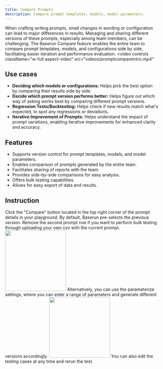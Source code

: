 ```yaml
---
title: Compare Prompts
description: Compare prompt templates, models, model parameters. 
---
```

When crafting writing prompts, small changes in wording or configuration can lead to major differences in results. Managing and sharing different versions of these prompts, especially among team members, can be challenging. The Baserun Compare feature enables the entire team to compare prompt templates, models, and configurations side by side, facilitating easier iteration and performance evaluation.
<video
  controls
  className="w-full aspect-video"
  src="videos/promptcompareintro.mp4"
></video>

## Use cases

* **Deciding which models or configurations:** Helps pick the best option by comparing their results side by side.
* **Decide which prompt version performs better:** Helps figure out which way of asking works best by comparing different prompt versions.
* **Regression Tests/Backtesting:** Helps check if new results match what's expected, to spot any regressions or deviations.
* **Iterative Improvement of Prompts:** Helps understand the impact of prompt variations, enabling iterative improvements for enhanced clarity and accuracy.


## Features

* Supports version control for prompt templates, models, and model parameters.
* Enables comparison of prompts generated by the entire team.
* Facilitates sharing of reports with the team.
* Provides side-by-side comparisons for easy analysis.
* Offers bulk testing capabilities.
* Allows for easy export of data and results.

## Instruction
<Steps>
  <Step title="First Step">
    Click the "Compare" button located in the top right corner of the prompt details in your playground.
  </Step>
  <Step title="Select the prompt or prompt versions you would like to compare.">
    By default, Baserun pre-selects the previous version. Remove the second prompt row if you want to perform bulk testing through uploading your own csv with the current prompt.
    <img height="200" src="images/prompt-compare-create.png" />
    Alternatively, you can use the parameterize settings, where you can enter a range of parameters and generate different versions accordingly.
    <img height="200" src="images/prompt-compare-parameters.png" />
  </Step>
  <Step title="Click Run all to generate outputs. ">
    You can also edit the testing cases at any time and rerun the test.
  </Step>
</Steps>


